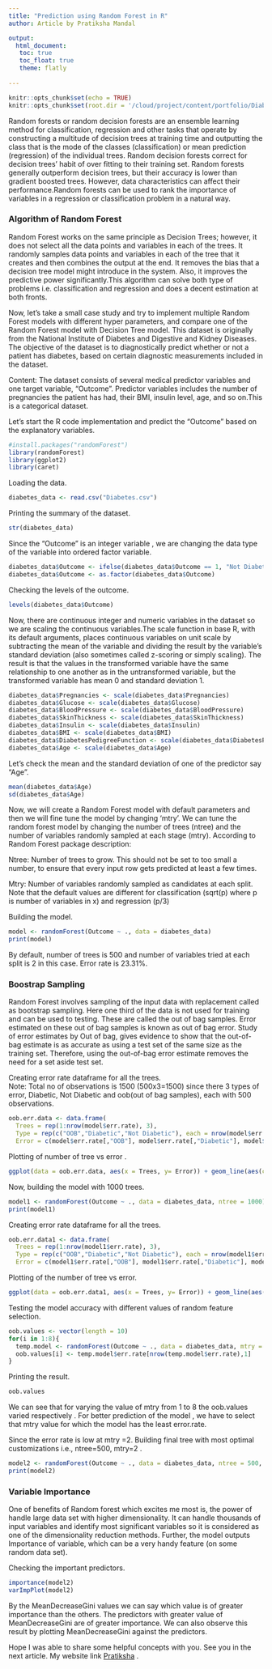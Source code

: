 ```yaml
---
title: "Prediction using Random Forest in R"
author: Article by Pratiksha Mandal

output:  
  html_document:
   toc: true
   toc_float: true
   theme: flatly
   
---
```


```r
knitr::opts_chunk$set(echo = TRUE)
knitr::opts_chunk$set(root.dir = '/cloud/project/content/portfolio/Diabetes.csv')
```

Random forests or random decision forests are an ensemble learning method for classification, regression and other tasks that operate by constructing a multitude of decision trees at training time and outputting the class that is the mode of the classes (classification) or mean prediction (regression) of the individual trees. Random decision forests correct for decision trees' habit of over fitting to their training set. Random forests generally outperform decision trees, but their accuracy is lower than gradient boosted trees. However, data characteristics can affect their performance.Random forests can be used to rank the importance of variables in a regression or classification problem in a natural way.




### Algorithm of Random Forest


Random Forest works on the same principle as Decision Trees; however, it does not select all the data points and variables in each of the trees. It randomly samples data points and variables in each of the tree that it creates and then combines the output at the end. It removes the bias that a decision tree model might introduce in the system. Also, it improves the predictive power significantly.This algorithm can solve both type of problems i.e. classification and regression and does a decent estimation at both fronts.

Now, let's take a small case study and try to implement multiple Random Forest models with different hyper parameters, and compare one of the Random Forest model with Decision Tree model.
                         This dataset is originally from the National Institute of Diabetes and Digestive and Kidney Diseases. The objective of the dataset is to diagnostically predict whether or not a patient has diabetes, based on certain diagnostic measurements included in the dataset.

Content:
The dataset consists of several medical predictor variables and one target variable, "Outcome". Predictor variables includes the number of pregnancies the patient has had, their BMI, insulin level, age, and so on.This is a categorical dataset.

Let's start the R code implementation and predict the "Outcome" based on the explanatory variables.

```r
#install.packages("randomForest")
library(randomForest)
library(ggplot2)
library(caret)
```

Loading  the data.
```r
diabetes_data <- read.csv("Diabetes.csv")
```

Printing the summary of the dataset.
```r
str(diabetes_data)
```


Since the "Outcome" is an integer variable , we are changing the data type of the variable into ordered factor variable.
```r
diabetes_data$Outcome <- ifelse(diabetes_data$Outcome == 1, "Not Diabetic", "Diabetic")
diabetes_data$Outcome <- as.factor(diabetes_data$Outcome)
```


Checking the levels of the outcome.
```r
levels(diabetes_data$Outcome)
```


Now, there are continuous integer and numeric variables in the dataset so we are scaling the continuous variables.The scale function in base R, with its default arguments, places continuous variables on unit scale by subtracting the mean of the variable and dividing the result by the variable's standard deviation (also sometimes called z-scoring or simply scaling). The result is that the values in the transformed variable have the same relationship to one another as in the untransformed variable, but the transformed variable has mean 0 and standard deviation 1.
```r
diabetes_data$Pregnancies <- scale(diabetes_data$Pregnancies)
diabetes_data$Glucose <- scale(diabetes_data$Glucose)
diabetes_data$BloodPressure <- scale(diabetes_data$BloodPressure)
diabetes_data$SkinThickness <- scale(diabetes_data$SkinThickness)
diabetes_data$Insulin <- scale(diabetes_data$Insulin)
diabetes_data$BMI <- scale(diabetes_data$BMI)
diabetes_data$DiabetesPedigreeFunction <- scale(diabetes_data$DiabetesPedigreeFunction)
diabetes_data$Age <- scale(diabetes_data$Age)
```

Let's check the mean and the standard deviation of one of the predictor say "Age". 
```r
mean(diabetes_data$Age)
sd(diabetes_data$Age)
```


Now, we will create a Random Forest model with default parameters and then we will fine tune the model by changing 'mtry'. We can tune the random forest model by changing the number of trees (ntree) and the number of variables randomly sampled at each stage (mtry). According to Random Forest package description:

Ntree: Number of trees to grow. This should not be set to too small a number, to ensure that every input row gets predicted at least a few times.

Mtry: Number of variables randomly sampled as candidates at each split. Note that the default values are different for classification (sqrt(p) where p is number of variables in x) and regression (p/3)


Building the model.
```r
model <- randomForest(Outcome ~ ., data = diabetes_data)
print(model)
```
By default, number of trees is 500 and number of variables tried at each split is 2 in this case. Error rate is 23.31%.

### Boostrap Sampling 

Random Forest involves sampling of the input data with replacement called as bootstrap sampling. Here one third of the data is not used for training and can be used to testing. These are called the out of bag samples. Error estimated on these out of bag samples is known as out of bag error. Study of error estimates by Out of bag, gives evidence to show that the out-of-bag estimate is as accurate as using a test set of the same size as the training set. Therefore, using the out-of-bag error estimate removes the need for a set aside test set.

Creating error rate dataframe for all the trees.  
Note: Total no of observations is 1500 (500x3=1500) since there 3 types of error, Diabetic, Not Diabetic and oob(out of bag samples), each with 500 observations. 
```r
oob.err.data <- data.frame(
  Trees = rep(1:nrow(model$err.rate), 3), 
  Type = rep(c("OOB","Diabetic","Not Diabetic"), each = nrow(model$err.rate)),
  Error = c(model$err.rate[,"OOB"], model$err.rate[,"Diabetic"], model$err.rate[,"Not Diabetic"]))
```


Plotting of number of tree vs error .
```r
ggplot(data = oob.err.data, aes(x = Trees, y= Error)) + geom_line(aes(color = Type))
```


Now, building the model with 1000 trees.
```r
model1 <- randomForest(Outcome ~ ., data = diabetes_data, ntree = 1000)
print(model1)
```


Creating error rate dataframe for all the trees.
```r
oob.err.data1 <- data.frame(
  Trees = rep(1:nrow(model1$err.rate), 3), 
  Type = rep(c("OOB","Diabetic","Not Diabetic"), each = nrow(model1$err.rate)),
  Error = c(model1$err.rate[,"OOB"], model1$err.rate[,"Diabetic"], model1$err.rate[,"Not Diabetic"]))
```

Plotting of the number of tree vs error. 
```r
ggplot(data = oob.err.data1, aes(x = Trees, y= Error)) + geom_line(aes(color = Type))
```

Testing the model accuracy with different values of random feature selection.
```r
oob.values <- vector(length = 10)
for(i in 1:8){
  temp.model <- randomForest(Outcome ~ ., data = diabetes_data, mtry = i, ntree = 500)
  oob.values[i] <- temp.model$err.rate[nrow(temp.model$err.rate),1]
}
```

Printing the result. 
```r
oob.values
```
We can see that for varying the value of mtry from 1 to 8 the oob.values varied respectively . For better prediction of the model , we have to select that mtry value for which the model has the least error.rate.


Since the error rate is low at mtry =2.
Building final tree with most optimal customizations i.e., ntree=500, mtry=2 . 
```r
model2 <- randomForest(Outcome ~ ., data = diabetes_data, ntree = 500, mtry = 2)
print(model2)
```


### Variable Importance 

One of benefits of Random forest which excites me most is, the power of handle large data set with higher dimensionality. It can handle thousands of input variables and identify most significant variables so it is considered as one of the dimensionality reduction methods. Further, the model outputs Importance of variable, which can be a very handy feature (on some random data set).

Checking  the important predictors.
```r
importance(model2)
varImpPlot(model2)
```
By the MeanDecreaseGini values we can say which value is of greater importance than the others. The predictors with greater value of MeanDecreaseGini are of greater importance. We can also observe this result by plotting MeanDecreaseGini against the predictors.


Hope I was able to share some helpful concepts with you. See you in the next article. My website link [Pratiksha](https://prat.netlify.app/) .






















